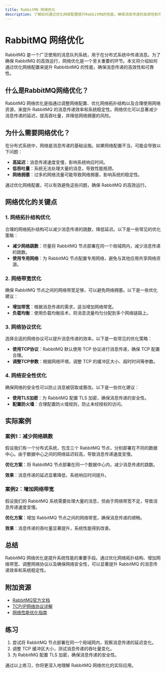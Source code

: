 ```yaml
---
title: RabbitMQ 网络优化
description: 了解如何通过优化网络配置提升RabbitMQ的性能，确保消息传递的高效性和可靠性。
---
```


# RabbitMQ 网络优化

RabbitMQ 是一个广泛使用的消息队列系统，用于在分布式系统中传递消息。为了确保 RabbitMQ 的高效运行，网络优化是一个至关重要的环节。本文将介绍如何通过优化网络配置来提升 RabbitbitMQ 的性能，确保消息传递的高效性和可靠性。

## 什么是RabbitMQ网络优化？

RabbitMQ 网络优化是指通过调整网络配置、优化网络拓扑结构以及合理使用网络资源，来提升 RabbitMQ 的消息传递效率和系统稳定性。网络优化可以显著减少消息传递的延迟，提高吞吐量，并降低网络拥塞的风险。

## 为什么需要网络优化？

在分布式系统中，网络是消息传递的基础设施。如果网络配置不当，可能会导致以下问题：

- **高延迟**：消息传递速度变慢，影响系统响应时间。
- **低吞吐量**：系统无法处理大量的消息，导致性能瓶颈。
- **网络拥塞**：过多的网络流量可能导致网络拥塞，影响系统的稳定性。

通过优化网络配置，可以有效避免这些问题，确保 RabbitMQ 的高效运行。

## 网络优化的关键点

### 1. 网络拓扑结构优化

合理的网络拓扑结构可以减少消息传递的跳数，降低延迟。以下是一些常见的优化策略：

- **减少网络跳数**：尽量将 RabbitMQ 节点部署在同一个局域网内，减少消息传递的跳数。
- **使用专用网络**：为 RabbitMQ 节点配置专用网络，避免与其他应用共享网络资源。

### 2. 网络带宽优化

确保 RabbitMQ 节点之间的网络带宽足够，可以避免网络拥塞。以下是一些优化建议：

- **增加带宽**：根据消息传递的需求，适当增加网络带宽。
- **负载均衡**：使用负载均衡技术，将消息流量均匀分配到多个网络链路上。

### 3. 网络协议优化

选择合适的网络协议可以提升消息传递的效率。以下是一些常见的优化策略：

- **使用TCP协议**：RabbitMQ 默认使用 TCP 协议进行消息传递，确保 TCP 配置合理。
- **调整TCP参数**：根据网络环境，调整 TCP 的缓冲区大小、超时时间等参数。

### 4. 网络安全性优化

确保网络的安全性可以防止消息被窃取或篡改。以下是一些优化建议：

- **使用TLS加密**：为 RabbitMQ 配置 TLS 加密，确保消息传递的安全性。
- **配置防火墙**：合理配置防火墙规则，防止未经授权的访问。

## 实际案例

### 案例1：减少网络跳数

假设我们有一个分布式系统，包含三个 RabbitMQ 节点，分别部署在不同的数据中心。由于数据中心之间的网络延迟较高，导致消息传递速度变慢。

**优化方案**：将 RabbitMQ 节点部署在同一个数据中心内，减少消息传递的跳数。

**效果**：消息传递的延迟显著降低，系统响应时间提升。

### 案例2：增加网络带宽

假设我们的 RabbitMQ 系统需要处理大量的消息，但由于网络带宽不足，导致消息传递速度变慢。

**优化方案**：增加 RabbitMQ 节点之间的网络带宽，确保消息传递的顺畅。

**效果**：消息传递的吞吐量显著提升，系统性能得到改善。

## 总结

RabbitMQ 网络优化是提升系统性能的重要手段。通过优化网络拓扑结构、增加网络带宽、调整网络协议以及确保网络安全性，可以显著提升 RabbitMQ 的消息传递效率和系统稳定性。

## 附加资源

- [RabbitMQ官方文档](https://www.rabbitmq.com/documentation.html)
- [TCP/IP网络协议详解](https://www.tcpipguide.com/free/t_TCPIPOverviewandHistory.htm)
- [网络性能优化指南](https://www.oreilly.com/library/view/network-performance-optimization/9781492057685/)

## 练习

1. 尝试将 RabbitMQ 节点部署在同一个局域网内，观察消息传递的延迟变化。
2. 调整 TCP 缓冲区大小，测试消息传递的吞吐量变化。
3. 为 RabbitMQ 配置 TLS 加密，确保消息传递的安全性。

通过以上练习，你将更深入地理解 RabbitMQ 网络优化的实际应用。